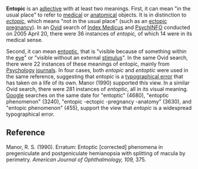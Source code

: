 '''Entopic''' is an [[adjective]] with at least two meanings. First, it can mean "in the usual place" to refer to [[medical]] or [[anatomical]] objects. It is in distinction to ''[[ectopic]]'', which means "not in the usual place" (such as an [[ectopic pregnancy]]). In an [[Ovid]] search of [[Index Medicus]] and [[PsychINFO]] conducted on 2005 April 20, there were 36 instances of ''entopic,'' of which 14 were in its medical sense.

Second, it can mean [[entoptic phenomenon|entoptic]], that is "visible because of something within the [[eye]]" or "visible without an external [[stimulus]]". In the same Ovid search, there were 22 instances of these meanings of entopic, mainly from [[Psychology]] [[journal]]s. In four cases, both ''entopic'' and ''entoptic'' were used in the same reference, suggesting that ''entopic'' is a [[typographical error]] that has taken on a life of its own. Manor (1990) supported this view. In a similar Ovid search, there were 281 instances of ''entoptic'', all in its visual meaning. [[Google]] searches on the same date for "entoptic" (4680), "entoptic phenomenon" (3240), "entopic -ectopic -pregnancy -anatomy" (3630), and "entopic phenomenon" (455), support the view that ''entopic'' is a widespread typographical error.

==Reference==

Manor, R. S. (1990). Erratum: Entoptic [corrected] phenomena in pregeniculate and postgeniculate hemianopsia with splitting of macula by perimetry. ''American Journal of Ophthalmology, 109,'' 375.